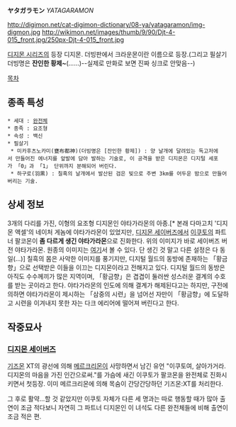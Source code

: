 '''ヤタガラモン''' ''YATAGARAMON''

http://digimon.net/cat-digimon-dictionary/08-ya/yatagaramon/img-digmon.jpg http://wikimon.net/images/thumb/9/90/Djt-4-015_front.jpg/250px-Djt-4-015_front.jpg

[[디지몬 시리즈]]의 등장 디지몬. 더빙판에서 크라운몬이란 이름으로 등장.(그리고 필살기 더빙명은 '''잔인한 황제~'''(......)--실제로 만화로 보면 진짜 싱크로 안맞음--)

[[목차]]

== 종족 특성 ==
 * 세대 : [[완전체]]
 * 종족 : 요조형
 * 속성 : 백신
 * 필살기
  * 미카후츠노카미(甕布都神)(더빙명은 [잔인한 황제]) : 양 날개에 달려있는 독고저에서 만들어진 에너지를 앞발에 담아 발하는 기술로, 이 공격을 받은 디지몬은 디지털 세포가 「0」과 「1」 단위까지 분해되어 버린다.
  * 하구로(羽黒) : 칠흑의 날개에서 발산된 검은 빛으로 주변 3km를 어두운 밤으로 만들어버리는 기술.

== 상세 정보 ==
3개의 다리를 가진, 이형의 요조형 디지몬인 야타가라몬의 아종.[* 본래 다마고치 '디지몬 액셀'의 네이처 게놈에 야타가라몬이 있었지만, [[디지몬 세이버즈]]에서 [[이쿠토]]의 파트너 팔코몬이 '''좀 다르게 생긴 야타가라몬'''으로 진화한다. 위의 이미지가 바로 세이버즈 버전 야타가라몬. 원종의 이미지는 [http://psyduck1130.blog.me/60018784292 여기]서 볼 수 있다. 단 생긴 것 말고 다른 설정은 다 동일(...)] 칠흑의 몸은 사악한 이미지를 풍기지만, 디지털 월드의 동방에 존재하는 「황금향」으로 선택받은 이들을 이끄는 디지몬이라고 전해지고 있다. 디지털 월드의 동방은 아직도 수수께끼가 많은 지역이며, 「황금향」은 겹겹이 둘러싼 성스러운 결계의 수호를 받는 곳이라고 한다. 야타가라몬의 인도에 의해 결계가 해제된다고는 하지만, 구전에 의하면 야타가라몬이 제시하는 「삼중의 시련」을 넘어선 자만이 「황금향」에 도달하고 시련을 이겨내지 못한 자는 다크 에리어에 떨어져 버린다고 한다.


== 작중묘사 ==
=== [[디지몬 세이버즈]] ===
[[기즈몬]] XT의 광선에 의해 [[메르크리몬]]이 사망하면서 남긴 유언 "이쿠토여, 살아가거라. 디지몬의 마음을 가진 인간으로써."를 가슴에 새긴 이쿠토가 팔코몬을 완전체로 진화시키면서 첫등장. 이미 메르크리몬에 의해 목숨이 간당간당하던 기즈몬:XT를 처리한다.

그 후로 활약…할 것 같았지만 이쿠토 자체가 다른 세 명과는 따로 행동할 때가 많아 출연이 조금 적다보니 자연히 그 파트너 디지몬인 이 녀석도 다른 완전체들에 비해 출연이 조금 적은 편.

